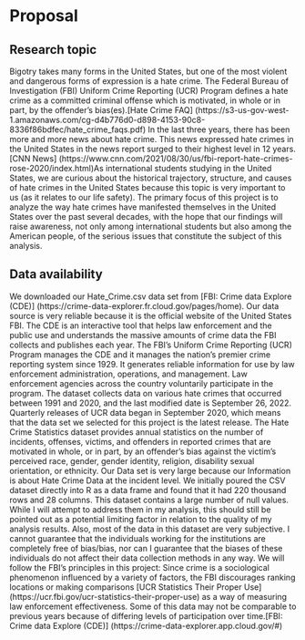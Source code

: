 # Proposal

## Research topic

Bigotry takes many forms in the United States, but one of the most violent and dangerous forms of expression is a hate crime. The Federal Bureau of Investigation (FBI) Uniform Crime Reporting (UCR) Program defines a hate crime as a committed criminal offense which is motivated, in whole or in part, by the offender's bias(es).[Hate Crime FAQ] (https://s3-us-gov-west-1.amazonaws.com/cg-d4b776d0-d898-4153-90c8-8336f86bdfec/hate_crime_faqs.pdf) In the last three years, there has been more and more news about hate crime. This news expressed hate crimes in the United States in the news report surged to their highest level in 12 years.[CNN News] (https://www.cnn.com/2021/08/30/us/fbi-report-hate-crimes-rose-2020/index.html)As international students studying in the United States, we are curious about the historical trajectory, structure, and causes of hate crimes in the United States because this topic is very important to us (as it relates to our life safety). The primary focus of this project is to analyze the way hate crimes have manifested themselves in the United States over the past several decades, with the hope that our findings will raise awareness, not only among international students but also among the American people, of the serious issues that constitute the subject of this analysis.

## Data availability

We downloaded our Hate_Crime.csv data set from [FBI: Crime data Explore (CDE)] (https://crime-data-explorer.fr.cloud.gov/pages/home). Our data source is very reliable because it is the official website of the United States FBI. The CDE is an interactive tool that helps law enforcement and the public use and understands the massive amounts of crime data the FBI collects and publishes each year. The FBI's Uniform Crime Reporting (UCR) Program manages the CDE and it manages the nation's premier crime reporting system since 1929. It generates reliable information for use by law enforcement administration, operations,  and management. Law enforcement agencies across the country voluntarily participate in the program.  The dataset collects data on various hate crimes that occurred between 1991 and 2020, and the last modified date is September 26, 2022. Quarterly releases of UCR data began in September 2020, which means that the data set we selected for this project is the latest release. The Hate Crime Statistics dataset provides annual statistics on the number of incidents, offenses, victims,  and offenders in reported crimes that are motivated in whole, or in part,  by an offender's bias against the victim's perceived race, gender, gender identity, religion, disability sexual orientation, or ethnicity. Our Data set is very large because our Information is about Hate Crime Data at the incident level. We initially poured the CSV dataset directly into R as a data frame and found that it had 220 thousand rows and 28 columns. This dataset contains a large number of null values. While I will attempt to address them in my analysis, this should still be pointed out as a potential limiting factor in relation to the quality of my analysis results. Also, most of the data in this dataset are very subjective. I cannot guarantee that the individuals working for the institutions are completely free of bias/bias, nor can I guarantee that the biases of these individuals do not affect their data collection methods in any way. We will follow the FBI's principles in this project: Since crime is a sociological phenomenon influenced by a variety of factors, the FBI discourages ranking locations or making comparisons [UCR Statistics Their Proper Use] (https://ucr.fbi.gov/ucr-statistics-their-proper-use) as a way of measuring law enforcement effectiveness. Some of this data may not be comparable to previous years because of differing levels of participation over time.[FBI: Crime data Explore (CDE)] (https://crime-data-explorer.app.cloud.gov/#)

